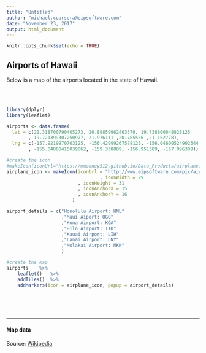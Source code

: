 ```yaml
---
title: "Untitled"
author: "michael.coursera@eipsoftware.com"
date: "November 23, 2017"
output: html_document
---
```


```r
knitr::opts_chunk$set(echo = TRUE)
```

## Airports of Hawaii

Below is a map of the airports located in the state of Hawaii.

<br />
<br />

```r
library(dplyr)
library(leaflet)
```

```r
airports <- data.frame(
  lat = c(21.318700790405273, 20.89859962463379, 19.738800048828125
  		, 19.721399307250977, 21.976111 ,20.785556 ,21.152778),
  lng = c(-157.9219970703125, -156.42999267578125, -156.04600524902344
  		, -155.04800415039062, -159.338889, -156.951389, -157.096389))

#create the icon
#makeIcon(iconUrl="https://mmooney512.github.io/Data_Products/airplane.png"
airplane_icon <- makeIcon(iconUrl = "http://www.eipsoftware.com/pix/airplane.png"
						  		  , iconWidth = 29
						  , iconHeight = 31
						  , iconAnchorX = 15
						  , iconAnchorY = 16
						)

airport_details = c("Honolulu Airport: HNL"
					,"Maui Aiport: OGG"
					,"Kona Airport: KOA"
					,"Hilo Airport: ITO"
					,"Kauai Airport: LIH"
					,"Lanai Airport: LNY"
					,"Molakai Airport: MKK"
					)

#create the map
airports 	%>%
	leaflet()	%>%
	addTiles()	%>%
	addMarkers(icon = airplane_icon, popup = airport_details)

```


<br />
<br />
<br />

***

#### Map data 
Source: [Wikipedia](http://www.wikipedia.com)
